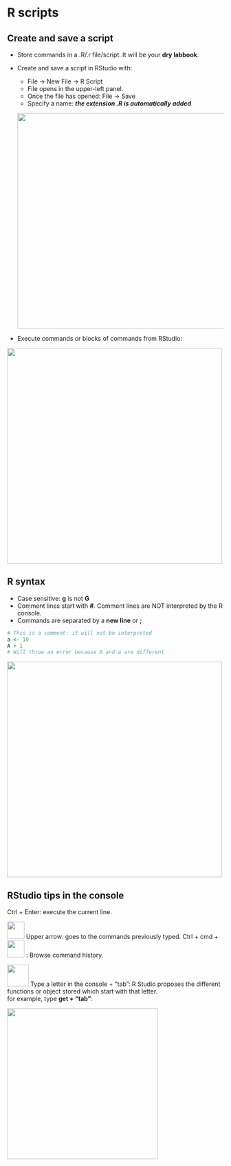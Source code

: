 # R scripts

## Create and save a script

* Store commands in a .R/.r file/script. It will be your **dry labbook**.

* Create and save a script in RStudio with: 
  + File -> New File -> R Script
  + File opens in the upper-left panel.
  + Once the file has opened: File -> Save 
  + Specify a name: ***the extension .R is automatically added***
  
  <img src="images/rscript_rstudio.png" width="500"/>
<br>
* Execute commands or blocks of commands from RStudio:

<img src="images/rscript_rstudio_cmd.png" width="500"/>

## R syntax

* Case sensitive: **g** is not **G**
* Comment lines start with **#**. Comment lines are NOT interpreted by the R console.
* Commands are separated by a **new line** or **;**
```r
# This is a comment: it will not be interpreted
a <- 10
A + 1
# Will throw an error because A and a are different
```
<img src="images/syntax_error.png" width="500"/>

## RStudio tips in the console

Ctrl + Enter: execute the current line.<br>

<img src="images/arrow_up.png" width="40"/> Upper arrow: goes to the commands previously typed.
Ctrl + cmd + <img src="images/arrow_up.png" width="40"/> : Browse command history.

<img src="images/tab_key.png" width="50"/> Type a letter in the console + "tab": R Studio proposes the different functions or object stored which start with that letter. <br> for example, type **get + "tab"**:

<img src="images/tab_functions.png" width="350"/>
